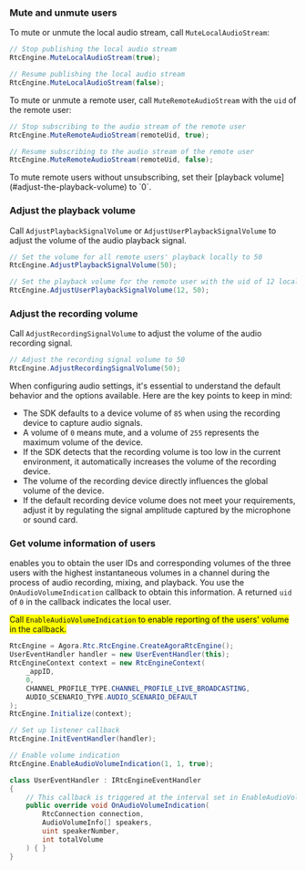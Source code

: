 <PlatformWrapper platform="unity">

### Mute and unmute users

To mute or unmute the local audio stream, call `MuteLocalAudioStream`:

```csharp
// Stop publishing the local audio stream
RtcEngine.MuteLocalAudioStream(true);

// Resume publishing the local audio stream
RtcEngine.MuteLocalAudioStream(false);
``` 

To mute or unmute a remote user, call `MuteRemoteAudioStream` with the `uid` of the remote user:

```csharp
// Stop subscribing to the audio stream of the remote user
RtcEngine.MuteRemoteAudioStream(remoteUid, true);

// Resume subscribing to the audio stream of the remote user
RtcEngine.MuteRemoteAudioStream(remoteUid, false);
```

<Admonition type="info">
To mute remote users without unsubscribing, set their [playback volume](#adjust-the-playback-volume) to `0`.
</Admonition>

### Adjust the playback volume
Call `AdjustPlaybackSignalVolume` or `AdjustUserPlaybackSignalVolume` to adjust the volume of the audio playback signal.

```csharp
// Set the volume for all remote users' playback locally to 50
RtcEngine.AdjustPlaybackSignalVolume(50);

// Set the playback volume for the remote user with the uid of 12 locally to 50
RtcEngine.AdjustUserPlaybackSignalVolume(12, 50);
```

### Adjust the recording volume
Call `AdjustRecordingSignalVolume` to adjust the volume of the audio recording signal.

```csharp
// Adjust the recording signal volume to 50
RtcEngine.AdjustRecordingSignalVolume(50);
```

When configuring audio settings, it's essential to understand the default behavior and the options available. Here are the key points to keep in mind:

* The SDK defaults to a device volume of `85` when using the recording device to capture audio signals.
* A volume of `0` means mute, and a volume of `255` represents the maximum volume of the device.
* If the SDK detects that the recording volume is too low in the current environment, it automatically increases the volume of the recording device.
* The volume of the recording device directly influences the global volume of the device.
* If the default recording device volume does not meet your requirements, adjust it by regulating the signal amplitude captured by the microphone or sound card.

### Get volume information of users
<Vpd k="SDK"/> enables you to obtain the user IDs and corresponding volumes of the three users with the highest instantaneous volumes in a channel during the process of audio recording, mixing, and playback.  You use the `OnAudioVolumeIndication` callback to obtain this information. A returned `uid` of `0` in the callback indicates the local user.

<Admonition type="caution" title="Note" style="background-color:yellow">Call `EnableAudioVolumeIndication` to enable reporting of the users' volume in the callback.</Admonition>

```csharp
RtcEngine = Agora.Rtc.RtcEngine.CreateAgoraRtcEngine();
UserEventHandler handler = new UserEventHandler(this);
RtcEngineContext context = new RtcEngineContext(
    _appID, 
    0,
    CHANNEL_PROFILE_TYPE.CHANNEL_PROFILE_LIVE_BROADCASTING,
    AUDIO_SCENARIO_TYPE.AUDIO_SCENARIO_DEFAULT
);
RtcEngine.Initialize(context);

// Set up listener callback
RtcEngine.InitEventHandler(handler);

// Enable volume indication
RtcEngine.EnableAudioVolumeIndication(1, 1, true);

class UserEventHandler : IRtcEngineEventHandler
{
    // This callback is triggered at the interval set in EnableAudioVolumeIndication and reports the three users with the highest instant volume in the channel
    public override void OnAudioVolumeIndication(
        RtcConnection connection, 
        AudioVolumeInfo[] speakers, 
        uint speakerNumber, 
        int totalVolume
    ) { }
}
```

</PlatformWrapper>